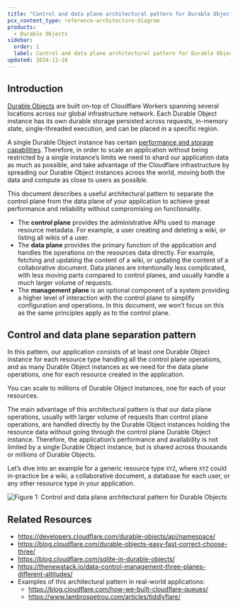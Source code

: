 ```yaml
---
title: "Control and data plane architectural pattern for Durable Objects"
pcx_content_type: reference-architecture-diagram
products:
  - Durable Objects
sidebar:
  order: 1
  label: Control and data plane architectural pattern for Durable Objects
updated: 2024-11-18
---
```


## Introduction

[Durable Objects](https://developers.cloudflare.com/durable-objects/) are built on-top of Cloudflare Workers spanning several locations across our global infrastructure network.
Each Durable Object instance has its own durable storage persisted across requests, in-memory state, single-threaded execution, and can be placed in a specific region.

A single Durable Object instance has certain [performance and storage capabilities](https://developers.cloudflare.com/durable-objects/platform/limits/).
Therefore, in order to scale an application without being restricted by a single instance’s limits we need to shard our application data as much as possible, and take advantage of the Cloudflare infrastructure by spreading our Durable Object instances across the world, moving both the data and compute as close to users as possible.

This document describes a useful architectural pattern to separate the control plane from the data plane of your application to achieve great performance and reliability without compromising on functionality.

- The **control plane** provides the administrative APIs used to manage resource metadata. For example, a user creating and deleting a wiki, or listing all wikis of a user.
- The **data plane** provides the primary function of the application and handles the operations on the resources data directly. For example, fetching and updating the content of a wiki, or updating the content of a collaborative document. Data planes are intentionally less complicated, with less moving parts compared to control planes, and usually handle a much larger volume of requests.
- The **management plane** is an optional component of a system providing a higher level of interaction with the control plane to simplify configuration and operations. In this document, we won’t focus on this as the same principles apply as to the control plane.

## Control and data plane separation pattern

In this pattern, our application consists of at least one Durable Object instance for each resource type handling all the control plane operations, and as many Durable Object instances as we need for the data plane operations, one for each resource created in the application.

You can scale to millions of Durable Object instances, one for each of your resources.

The main advantage of this architectural pattern is that our data plane operations, usually with larger volume of requests than control plane operations, are handled directly by the Durable Object instances holding the resource data without going through the control plane Durable Object instance.
Therefore, the application’s performance and availability is not limited by a single Durable Object instance, but is shared across thousands or millions of Durable Objects.

Let’s dive into an example for a generic resource type `XYZ`, where `XYZ` could in-practice be a wiki, a collaborative document, a database for each user, or any other resource type in your application.

![Figure 1: Control and data plane architectural pattern for Durable Objects](~/assets/images/reference-architecture/durable-objects-control-data-plane-pattern/diagram.svg "Figure 1: Control and data plane architectural pattern for Durable Objects")


## Related Resources

- https://developers.cloudflare.com/durable-objects/api/namespace/
- https://blog.cloudflare.com/durable-objects-easy-fast-correct-choose-three/ 
- https://blog.cloudflare.com/sqlite-in-durable-objects/
- https://thenewstack.io/data-control-management-three-planes-different-altitudes/ 
- Examples of this architectural pattern in real-world applications:
    - https://blog.cloudflare.com/how-we-built-cloudflare-queues/ 
    - https://www.lambrospetrou.com/articles/tiddlyflare/ 

